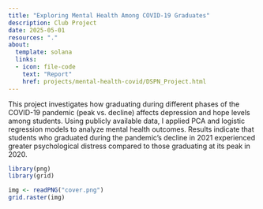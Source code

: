 ```yaml
---
title: "Exploring Mental Health Among COVID-19 Graduates"
description: Club Project
date: 2025-05-01
resources: "."
about: 
  template: solana
  links: 
  - icon: file-code
    text: "Report"
    href: projects/mental-health-covid/DSPN_Project.html
---
```


This project investigates how graduating during different phases of the COVID-19 pandemic (peak vs. decline) affects depression and hope levels among students. Using publicly available data, I applied PCA and logistic regression models to analyze mental health outcomes. Results indicate that students who graduated during the pandemic’s decline in 2021 experienced greater psychological distress compared to those graduating at its peak in 2020.

```r
library(png)  
library(grid)

img <- readPNG("cover.png")
grid.raster(img)


```
